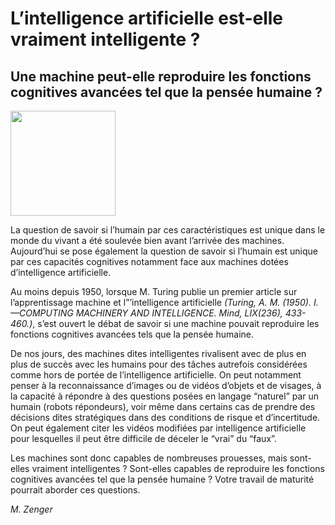 # L'intelligence artificielle \linebreak est-elle vraiment intelligente ? 

## Une machine peut-elle reproduire les fonctions cognitives avancées tel que la pensée humaine ?

::: {.center data-latex=""}
![](images/intelligence-artificelle.jpeg){height=12em}
:::

La question de savoir si l'humain par ces caractéristiques est unique dans le monde du vivant a été soulevée bien avant l'arrivée des machines. Aujourd'hui se pose également la question de savoir si l'humain est unique par ces capacités cognitives notamment face aux machines dotées d'intelligence artificielle.

Au moins depuis 1950, lorsque M. Turing publie un premier article sur l'apprentissage machine et l"'intelligence artificielle _(Turing, A. M. (1950). I.—COMPUTING MACHINERY AND INTELLIGENCE. Mind, LIX(236), 433-460.)_, s'est ouvert le débat de savoir si une machine pouvait reproduire les fonctions cognitives avancées tels que la pensée humaine.

De nos jours, des machines dites intelligentes rivalisent avec de plus en plus de succès avec les humains pour des tâches autrefois considérées comme hors de portée de l'intelligence artificielle. On peut notamment penser à la reconnaissance d'images ou de vidéos d'objets et de visages, à la capacité à répondre à des questions posées en langage "naturel" par un humain (robots répondeurs), voir même dans certains cas de prendre des décisions dites stratégiques dans des conditions de risque et d'incertitude. On peut également citer les vidéos modifiées par intelligence artificielle pour lesquelles il peut être difficile de déceler le "vrai" du "faux".

Les machines sont donc capables de nombreuses prouesses, mais sont-elles vraiment intelligentes ? Sont-elles capables de reproduire les fonctions cognitives avancées tel que la pensée humaine ? Votre travail de maturité pourrait aborder ces questions.

::: {.signature data-latex=""}
_M. Zenger_
:::
